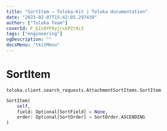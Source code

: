```yaml
---
title: "SortItem — Toloka-Kit | Toloka documentation"
date: "2023-02-07T15:42:05.297439"
author: ["Toloka Team"]
coverId: F_bIcOYF9yjrxkPZrXc3
tags: ["engineering"]
ogDescription: ""
docsMenu: "tkitMenu"
---
```


# SortItem
`toloka.client.search_requests.AttachmentSortItems.SortItem`

```python
SortItem(
    self,
    field: Optional[SortField] = None,
    order: Optional[SortOrder] = SortOrder.ASCENDING
)
```